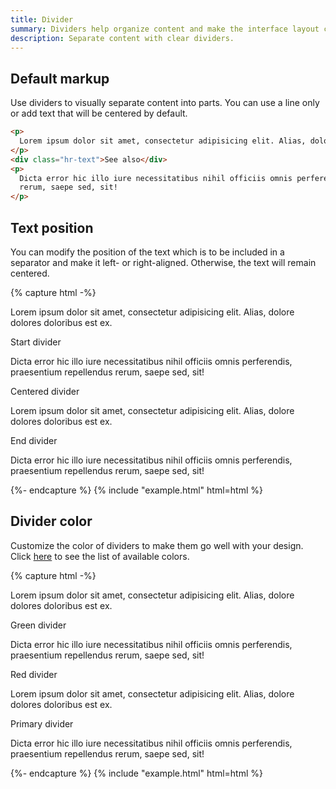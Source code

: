 ```yaml
---
title: Divider
summary: Dividers help organize content and make the interface layout clear and uncluttered. Greater clarity adds up to better user experience and enhanced interaction with a website or app.
description: Separate content with clear dividers.
---
```


## Default markup

Use dividers to visually separate content into parts. You can use a line only or add text that will be centered by default.

```html example
<p>
  Lorem ipsum dolor sit amet, consectetur adipisicing elit. Alias, dolore dolores doloribus est ex.
</p>
<div class="hr-text">See also</div>
<p>
  Dicta error hic illo iure necessitatibus nihil officiis omnis perferendis, praesentium repellendus
  rerum, saepe sed, sit!
</p>
```

## Text position

You can modify the position of the text which is to be included in a separator and make it left- or right-aligned. Otherwise, the text will remain centered.

{% capture html -%}
<p>
  Lorem ipsum dolor sit amet, consectetur adipisicing elit. Alias, dolore dolores doloribus est ex.
</p>
<div class="hr-text hr-text-start">Start divider</div>
<p>
  Dicta error hic illo iure necessitatibus nihil officiis omnis perferendis, praesentium repellendus
  rerum, saepe sed, sit!
</p>
<div class="hr-text">Centered divider</div>
<p>
  Lorem ipsum dolor sit amet, consectetur adipisicing elit. Alias, dolore dolores doloribus est ex.
</p>
<div class="hr-text hr-text-end">End divider</div>
<p>
  Dicta error hic illo iure necessitatibus nihil officiis omnis perferendis, praesentium repellendus
  rerum, saepe sed, sit!
</p>
{%- endcapture %}
{% include "example.html" html=html %}

## Divider color

Customize the color of dividers to make them go well with your design. Click [here](/docs/ui/base/colors) to see the list of available colors.

{% capture html -%}
<p>
  Lorem ipsum dolor sit amet, consectetur adipisicing elit. Alias, dolore dolores doloribus est ex.
</p>
<div class="hr-text text-green">Green divider</div>
<p>
  Dicta error hic illo iure necessitatibus nihil officiis omnis perferendis, praesentium repellendus
  rerum, saepe sed, sit!
</p>
<div class="hr-text text-red">Red divider</div>
<p>
  Lorem ipsum dolor sit amet, consectetur adipisicing elit. Alias, dolore dolores doloribus est ex.
</p>
<div class="hr-text text-primary">Primary divider</div>
<p>
  Dicta error hic illo iure necessitatibus nihil officiis omnis perferendis, praesentium repellendus
  rerum, saepe sed, sit!
</p>
{%- endcapture %}
{% include "example.html" html=html %}
